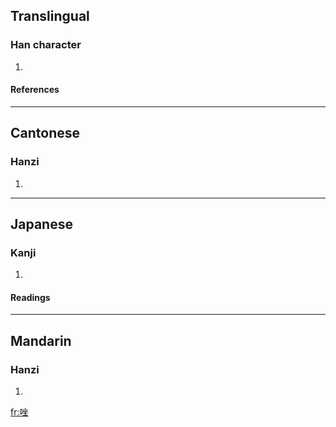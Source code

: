 ==Translingual==
===Han character===
{{Han char|rn=30|rad=口|as=07|sn=10|four=6801<sub>4</sub>|canj=口人人土 (ROOG)}}
# {{defn|Han}}
====References====
{{Han ref|kx=0192.230|dkj=03716|hdz=10632.020|uh=5511|ud=21777|bh=D0FC|bd=53500}}
----
==Cantonese==
===Hanzi===
{{yue-hanzi|jyut=|y=jo6}}
# {{defn|Cantonese}}
----
==Japanese==
===Kanji===
{{ja-kanji|grade=|rs=口07}}
# {{defn|Japanese}} 
====Readings====
{{ja-readings|on=[[ぜい]] (zei)|kun=}}
----
==Mandarin==
===Hanzi===
{{cmn-hanzi|pin=[[zuò]] ([[zuo4]])|wg=tso<sup>4</sup>}}
# {{defn|Mandarin}}

[[fr:唑]]